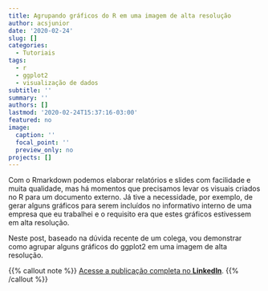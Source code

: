 ```yaml
---
title: Agrupando gráficos do R em uma imagem de alta resolução
author: acsjunior
date: '2020-02-24'
slug: []
categories:
  - Tutoriais
tags:
  - r
  - ggplot2
  - visualização de dados
subtitle: ''
summary: ''
authors: []
lastmod: '2020-02-24T15:37:16-03:00'
featured: no
image:
  caption: ''
  focal_point: ''
  preview_only: no
projects: []
---
```


Com o Rmarkdown podemos elaborar relatórios e slides com facilidade e muita qualidade, mas há momentos que precisamos levar os visuais criados no R para um documento externo. Já tive a necessidade, por exemplo, de gerar alguns gráficos para serem incluídos no informativo interno de uma empresa que eu trabalhei e o requisito era que estes gráficos estivessem em alta resolução.

Neste post, baseado na dúvida recente de um colega, vou demonstrar como agrupar alguns gráficos do ggplot2 em uma imagem de alta resolução.

{{% callout note %}}
[Acesse a publicação completa no **LinkedIn**](https://www.linkedin.com/pulse/agrupando-gráficos-do-r-em-uma-imagem-de-alta-da-silva-júnior/).
{{% /callout %}}
